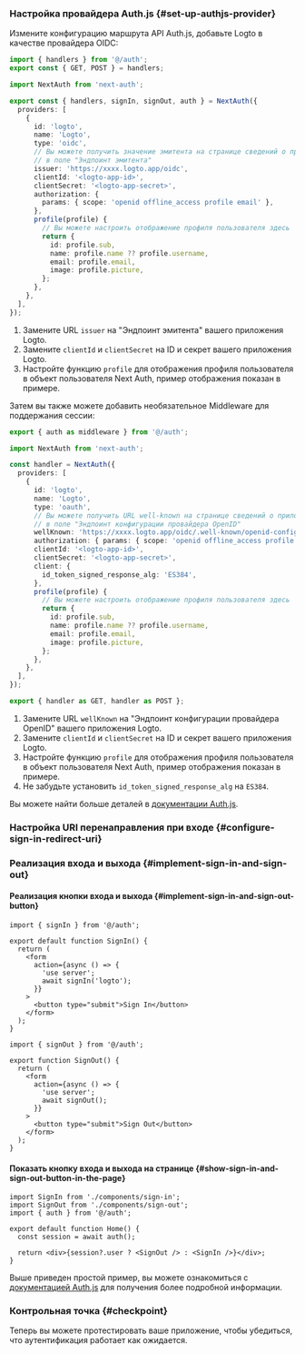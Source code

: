 

### Настройка провайдера Auth.js \{#set-up-authjs-provider}

<GetAppSecret />

Измените конфигурацию маршрута API Auth.js, добавьте Logto в качестве провайдера OIDC:

<Tabs>

<TabItem value="v5" label="Auth.js v5">

```ts title="./app/api/auth/[...nextauth]/route.ts"
import { handlers } from '@/auth';
export const { GET, POST } = handlers;
```

```ts title="./auth.ts"
import NextAuth from 'next-auth';

export const { handlers, signIn, signOut, auth } = NextAuth({
  providers: [
    {
      id: 'logto',
      name: 'Logto',
      type: 'oidc',
      // Вы можете получить значение эмитента на странице сведений о приложении Logto,
      // в поле "Эндпоинт эмитента"
      issuer: 'https://xxxx.logto.app/oidc',
      clientId: '<logto-app-id>',
      clientSecret: '<logto-app-secret>',
      authorization: {
        params: { scope: 'openid offline_access profile email' },
      },
      profile(profile) {
        // Вы можете настроить отображение профиля пользователя здесь
        return {
          id: profile.sub,
          name: profile.name ?? profile.username,
          email: profile.email,
          image: profile.picture,
        };
      },
    },
  ],
});
```

1. Замените URL `issuer` на "Эндпоинт эмитента" вашего приложения Logto.
2. Замените `clientId` и `clientSecret` на ID и секрет вашего приложения Logto.
3. Настройте функцию `profile` для отображения профиля пользователя в объект пользователя Next Auth, пример отображения показан в примере.

Затем вы также можете добавить необязательное Middleware для поддержания сессии:

```ts title="./middleware.ts"
export { auth as middleware } from '@/auth';
```

</TabItem>

<TabItem value="v4" label="Next Auth v4">

```ts title="app/api/auth/[...nextauth]/route.ts"
import NextAuth from 'next-auth';

const handler = NextAuth({
  providers: [
    {
      id: 'logto',
      name: 'Logto',
      type: 'oauth',
      // Вы можете получить URL well-known на странице сведений о приложении Logto,
      // в поле "Эндпоинт конфигурации провайдера OpenID"
      wellKnown: 'https://xxxx.logto.app/oidc/.well-known/openid-configuration',
      authorization: { params: { scope: 'openid offline_access profile email' } },
      clientId: '<logto-app-id>',
      clientSecret: '<logto-app-secret>',
      client: {
        id_token_signed_response_alg: 'ES384',
      },
      profile(profile) {
        // Вы можете настроить отображение профиля пользователя здесь
        return {
          id: profile.sub,
          name: profile.name ?? profile.username,
          email: profile.email,
          image: profile.picture,
        };
      },
    },
  ],
});

export { handler as GET, handler as POST };
```

1. Замените URL `wellKnown` на "Эндпоинт конфигурации провайдера OpenID" вашего приложения Logto.
2. Замените `clientId` и `clientSecret` на ID и секрет вашего приложения Logto.
3. Настройте функцию `profile` для отображения профиля пользователя в объект пользователя Next Auth, пример отображения показан в примере.
4. Не забудьте установить `id_token_signed_response_alg` на `ES384`.

</TabItem>

</Tabs>

Вы можете найти больше деталей в [документации Auth.js](https://authjs.dev/getting-started/installation).

### Настройка URI перенаправления при входе \{#configure-sign-in-redirect-uri}

<SignInFlowSummary />

<AssumingUrl />

<ConfigureRedirectUri
  figureSrc={redirectUriFigure}
  redirectUri="http://localhost:3000/api/auth/callback/logto"
/>

### Реализация входа и выхода \{#implement-sign-in-and-sign-out}

#### Реализация кнопки входа и выхода \{#implement-sign-in-and-sign-out-button}

```tsx title="app/components/sign-in.tsx"
import { signIn } from '@/auth';

export default function SignIn() {
  return (
    <form
      action={async () => {
        'use server';
        await signIn('logto');
      }}
    >
      <button type="submit">Sign In</button>
    </form>
  );
}
```

```tsx title="app/components/sign-out.tsx"
import { signOut } from '@/auth';

export function SignOut() {
  return (
    <form
      action={async () => {
        'use server';
        await signOut();
      }}
    >
      <button type="submit">Sign Out</button>
    </form>
  );
}
```

#### Показать кнопку входа и выхода на странице \{#show-sign-in-and-sign-out-button-in-the-page}

```tsx title="app/page.tsx"
import SignIn from './components/sign-in';
import SignOut from './components/sign-out';
import { auth } from '@/auth';

export default function Home() {
  const session = await auth();

  return <div>{session?.user ? <SignOut /> : <SignIn />}</div>;
}
```

Выше приведен простой пример, вы можете ознакомиться с [документацией Auth.js](https://authjs.dev/getting-started/session-management/login) для получения более подробной информации.

### Контрольная точка \{#checkpoint}

Теперь вы можете протестировать ваше приложение, чтобы убедиться, что аутентификация работает как ожидается.
